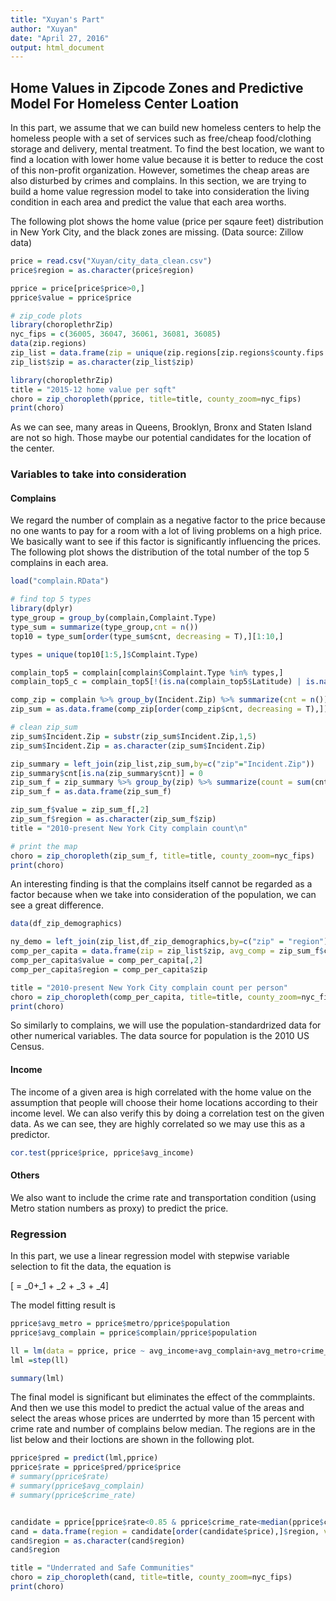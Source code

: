 ```yaml
---
title: "Xuyan's Part"
author: "Xuyan"
date: "April 27, 2016"
output: html_document
---
```


## Home Values in Zipcode Zones and Predictive Model For Homeless Center Loation

In this part, we assume that we can build new homeless centers to help the homeless people with a set of services such as free/cheap food/clothing storage and delivery, mental treatment. To find the best location, we want to find a location with lower home value because it is better to reduce the cost of this non-profit organization. However, sometimes the cheap areas are also disturbed by crimes and complains. In this section, we are trying to build a home value regression model to take into consideration the living condition in each area and predict the value that each area worths. 

The following plot shows the home value (price per sqaure feet) distribution in New York City, and the black zones are missing. (Data source: Zillow data)

```r
price = read.csv("Xuyan/city_data_clean.csv")
price$region = as.character(price$region)

pprice = price[price$price>0,]
pprice$value = pprice$price

# zip_code plots
library(choroplethrZip)
nyc_fips = c(36005, 36047, 36061, 36081, 36085)
data(zip.regions)
zip_list = data.frame(zip = unique(zip.regions[zip.regions$county.fips.numeric %in% nyc_fips,][,1]))
zip_list$zip = as.character(zip_list$zip)

library(choroplethrZip)
title = "2015-12 home value per sqft"
choro = zip_choropleth(pprice, title=title, county_zoom=nyc_fips)
print(choro)

```

As we can see, many areas in Queens, Brooklyn, Bronx and Staten Island are not so high. Those maybe our potential candidates for the location of the center.

### Variables to take into consideration
#### Complains

We regard the number of complain as a negative factor to the price because no one wants to pay for a room with a lot of living problems on a high price. We basically want to see if this factor is significantly influencing the prices. The following plot shows the distribution of the total number of the top 5 complains in each area.

```r
load("complain.RData")

# find top 5 types
library(dplyr)
type_group = group_by(complain,Complaint.Type)
type_sum = summarize(type_group,cnt = n())
top10 = type_sum[order(type_sum$cnt, decreasing = T),][1:10,]

types = unique(top10[1:5,]$Complaint.Type)

complain_top5 = complain[complain$Complaint.Type %in% types,]
complain_top5_c = complain_top5[!(is.na(complain_top5$Latitude) | is.na(complain_top5$Longitude)),]

comp_zip = complain %>% group_by(Incident.Zip) %>% summarize(cnt = n())
zip_sum = as.data.frame(comp_zip[order(comp_zip$cnt, decreasing = T),])

# clean zip_sum
zip_sum$Incident.Zip = substr(zip_sum$Incident.Zip,1,5)
zip_sum$Incident.Zip = as.character(zip_sum$Incident.Zip)

zip_summary = left_join(zip_list,zip_sum,by=c("zip"="Incident.Zip"))
zip_summary$cnt[is.na(zip_summary$cnt)] = 0
zip_sum_f = zip_summary %>% group_by(zip) %>% summarize(count = sum(cnt))
zip_sum_f = as.data.frame(zip_sum_f)

zip_sum_f$value = zip_sum_f[,2]
zip_sum_f$region = as.character(zip_sum_f$zip)
title = "2010-present New York City complain count\n"

# print the map
choro = zip_choropleth(zip_sum_f, title=title, county_zoom=nyc_fips)
print(choro)
```

An interesting finding is that the complains itself cannot be regarded as a factor because when we take into consideration of the population, we can see a great difference.

```r
data(df_zip_demographics)

ny_demo = left_join(zip_list,df_zip_demographics,by=c("zip" = "region"))
comp_per_capita = data.frame(zip = zip_list$zip, avg_comp = zip_sum_f$count/ny_demo$total_population)
comp_per_capita$value = comp_per_capita[,2]
comp_per_capita$region = comp_per_capita$zip

title = "2010-present New York City complain count per person"
choro = zip_choropleth(comp_per_capita, title=title, county_zoom=nyc_fips)
print(choro)
```

So similarly to complains, we will use the population-standardrized data for other numerical variables. The data source for population is the 2010 US Census.

#### Income
The income of a given area is high correlated with the home value on the assumption that people will choose their home locations according to their income level. We can also verify this by doing a correlation test on the given data. As we can see, they are highly correlated so we may use this as a predictor.

```r
cor.test(pprice$price, pprice$avg_income)
```

#### Others
We also want to include the crime rate and transportation condition (using Metro station numbers as proxy) to predict the price.

### Regression

In this part, we use a linear regression model with stepwise variable selection to fit the data, the equation is

\[ \text{price} = \beta_0+\beta_1\text{complains} + \beta_2\text{income} + \beta_3\text{crimes} + \beta_4\text{transportation}\]

The model fitting result is

```r
pprice$avg_metro = pprice$metro/pprice$population
pprice$avg_complain = pprice$complain/pprice$population

ll = lm(data = pprice, price ~ avg_income+avg_complain+avg_metro+crime_rate)
lml =step(ll)

summary(lml)
```

The final model is significant but eliminates the effect of the commplaints. And then we use this model to predict the actual value of the areas and select the areas whose prices are underrted by more than 15 percent  with crime rate and number of complains below median. The regions are in the list below and their loctions are shown in the following plot.

```r
pprice$pred = predict(lml,pprice)
pprice$rate = pprice$pred/pprice$price
# summary(pprice$rate)
# summary(pprice$avg_complain)
# summary(pprice$crime_rate)


candidate = pprice[pprice$rate<0.85 & pprice$crime_rate<median(pprice$crime_rate) & pprice$avg_complain<median(pprice$avg_complain),]
cand = data.frame(region = candidate[order(candidate$price),]$region, value = 1)
cand$region = as.character(cand$region)
cand$region

title = "Underrated and Safe Communities"
choro = zip_choropleth(cand, title=title, county_zoom=nyc_fips)
print(choro)
```